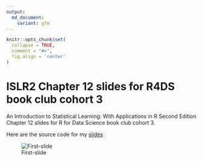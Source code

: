 ```yaml
---
output:
  md_document:
    variant: gfm
---
```


```r
knitr::opts_chunk$set(
  collapse = TRUE,
  comment = "#>",
  fig.align = 'center'
)
```

# ISLR2 Chapter 12 slides for R4DS book club cohort 3

An Introduction to Statistical Learning: With Applications in R Second Edition Chapter 12 slides for R for Data Science book club cohort 3.  

Here are the source code for my [slides](https://jauntyjjs.github.io/islr2-bookclub-cohort3-chapter12)

![First-slide](share-card.png)
